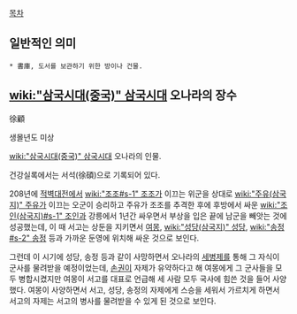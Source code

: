 [[목차]]
== 일반적인 의미 ==
 * 書庫, 도서를 보관하기 위한 방이나 건물.

== [[wiki:"삼국시대(중국)" 삼국시대]] 오나라의 장수 ==
徐顧

생몰년도 미상

[[wiki:"삼국시대(중국)" 삼국시대]] 오나라의 인물.

건강실록에서는 서석(徐碩)으로 기록되어 있다.

208년에 [[적벽대전]]에서 [[wiki:"조조#s-1" 조조]]가 이끄는 위군을 상대로 [[wiki:"주유(삼국지)" 주유]]가 이끄는 오군이 승리하고 주유가 조조를 추격한 후에 후방에서 싸운 [[wiki:"조인(삼국지)#s-1" 조인]]과 강릉에서 1년간 싸우면서 부상을 입은 끝에 남군을 빼앗는 것에 성공했는데, 이 때 서고는 상둔을 지키면서 [[여몽]], [[wiki:"성당(삼국지)" 성당]], [[wiki:"송정#s-2" 송정]] 등과 가까운 둔영에 위치해 싸운 것으로 보인다.

그런데 이 시기에 성당, 송정 등과 같이 사망하면서 오나라의 [[세병제]]를 통해 그 자식이 군사를 물려받을 예정이었는데, [[손권]]이 자제가 유약하다고 해 여몽에게 그 군사들을 모두 병합시켰지만 여몽이 서고를 대표로 언급해 세 사람 모두 국사에 힘쓴 것을 들어 사양했다. 여몽이 사양하면서 서고, 성당, 송정의 자제에게 스승을 세워서 가르치게 하면서 서고의 자제는 서고의 병사를 물려받을 수 있게 된 것으로 보인다.
